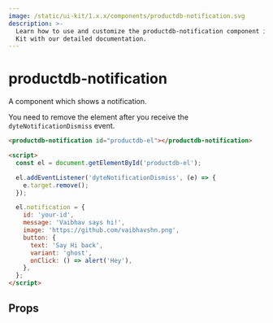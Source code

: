 ```yaml
---
image: /static/ui-kit/1.x.x/components/productdb-notification.svg
description: >-
  Learn how to use and customize the productdb-notification component in ProductDB's UI
  Kit with our detailed documentation.
---
```


# productdb-notification

A component which shows a notification.

You need to remove the element after you receive the
`dyteNotificationDismiss` event.

```html
<productdb-notification id="productdb-el"></productdb-notification>

<script>
  const el = document.getElementById('productdb-el');

  el.addEventListener('dyteNotificationDismiss', (e) => {
    e.target.remove();
  });

  el.notification = {
    id: 'your-id',
    message: 'Vaibhav says hi!',
    image: 'https://github.com/vaibhavshn.png',
    button: {
      text: 'Say Hi back',
      variant: 'ghost',
      onClick: () => alert('Hey'),
    },
  };
</script>
```

## Props

<PropsTable of="productdb-notification" />

<head>
  <title>UI Kit productdb-notification</title>
</head>
